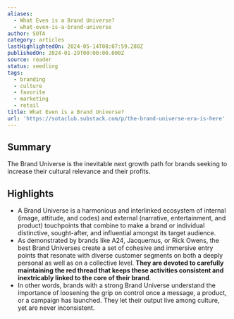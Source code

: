 ```yaml
---
aliases:
  - What Even is a Brand Universe?
  - what-even-is-a-brand-universe
author: SOTA
category: articles
lastHighlightedOn: 2024-05-14T08:07:59.280Z
publishedOn: 2024-01-29T00:00:00.000Z
source: reader
status: seedling
tags:
  - branding
  - culture
  - favorite
  - marketing
  - retail
title: What Even is a Brand Universe?
url: 'https://sotaclub.substack.com/p/the-brand-universe-era-is-here'
---
```

## Summary

The Brand Universe is the inevitable next growth path for brands seeking to increase their cultural relevance and their profits.

## Highlights

- A Brand Universe is a harmonious and interlinked ecosystem of internal (image, attitude, and codes) and external (narrative, entertainment, and product) touchpoints that combine to make a brand or individual distinctive, sought-after, and influential amongst its target audience.
- As demonstrated by brands like A24, Jacquemus, or Rick Owens, the best Brand Universes create a set of cohesive and immersive entry points that resonate with diverse customer segments on both a deeply personal as well as on a collective level. **They are devoted to carefully maintaining the red thread that keeps these activities consistent and inextricably linked to the core of their brand**.
- In other words, brands with a strong Brand Universe understand the importance of loosening the grip on control once a message, a product, or a campaign has launched. They let their output live among culture, yet are never inconsistent.
